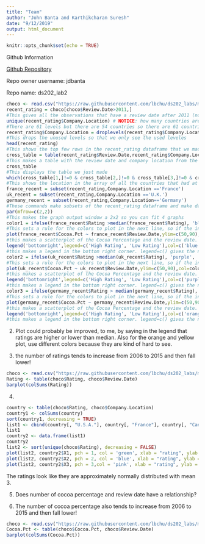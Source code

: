 ```yaml
---
title: "Team"
author: "John Banta and Karthikcharan Suresh"
date: "9/12/2019"
output: html_document
---
```


```r
knitr::opts_chunk$set(echo = TRUE)
```

Github Information

[Github Repository](https://github.com/jdbanta/ds202_lab2)

Repo owner username: jdbanta

Repo name: ds202_lab2

```r
choco <- read.csv("https://raw.githubusercontent.com/lbchu/ds202_labs/master/choco.csv")
recent_rating = choco[choco$Review.Date>2011,]
#This gives all the observations that have a review date after 2011 (not including 2011)
unique(recent_rating$Company.Location) # NOTICE: how many countries are listed but how many levels are there? 
#There are 61 levels but there are 54 countries so there are 61 countries originally but only 54 after 2011
recent_rating$Company.Location = droplevels(recent_rating$Company.Location)
#This drops the unused levels so that we only see the used leveles
head(recent_rating)
#This shows the top few rows in the recent_rating dataframe that we made earlier
cross_table = table(recent_rating$Review.Date,recent_rating$Company.Location)
#This makes a table with the review date and company location from the recent_rating dataframe
cross_table
#This displays the table we just made
which(cross_table[1,]!=0 & cross_table[2,]!=0 & cross_table[3,]!=0 & cross_table[4,]!=0 & cross_table[5,]!=0)
#This shows the location in the array of all the countries that had at least one review in 2012,2013,2014,2015,2016, and 2017
france_recent = subset(recent_rating,Company.Location =='France')
uk_recent = subset(recent_rating,Company.Location =='U.K.')
germany_recent = subset(recent_rating,Company.Location=='Germany')
#These commands make subsets of the recent_rating dataframe and make dataframes for France,UK, and Germany respectively
par(mfrow=c(2,2))
#This makes the graph output window a 2x2 so you can fit 4 graphs
color1 = ifelse(france_recent$Rating >median(france_recent$Rating), 'blue', 'green')
#This sets a rule for the colors to plot in the next line, so if the individual rating is higher than the median of all the French ratings for that year is blue otherwise it is green
plot(france_recent$Cocoa.Pct ~ france_recent$Review.Date,ylim=c(50,90),col=color1,pch=18,cex=1.5,xlab="Review Date", ylab= "Cocoa Percentage", main= "France") 
#this makes a scatterplot of the Cocoa Percentage and the review date. ylim=c(50,90) sets the range for Y axis. The col command uses the rule made before in the previous line to color each of the observations. Pch=18 makes each individual point a solid diamond. cex=1.5 determines the size of the plotted points. xlab gives the name for the x label and ylab gives the name for the y label. Main gives the name for the whole plot.
legend('bottomright',legend=c('High Rating', 'Low Rating'),col=c('blue','green'),pch=18)
#this makes a legend in the bottom right corner. legend=c() gives the names to label the points. col gives the color to assign to each label. PCH=18 once again uses filled in diamonds
color2 = ifelse(uk_recent$Rating >median(uk_recent$Rating), 'purple', 'red')
#This sets a rule for the colors to plot in the next line, so if the individual rating is higher than the median of all the UK ratings for that year is purple otherwise it is red
plot(uk_recent$Cocoa.Pct ~ uk_recent$Review.Date,ylim=c(50,90),col=color2,pch=18,cex=1.5, xlab="Review Date", ylab= "Cocoa Percentage", main= "UK")
#this makes a scatterplot of the Cocoa Percentage and the review date. ylim=c(50,90) sets the range for Y axis. The col command uses the rule made before in the previous line to color each of the observations. Pch=18 makes each individual point a solid diamond. cex=1.5 determines the size of the plotted points. xlab gives the name for the x label and ylab gives the name for the y label. Main gives the name for the whole plot.
legend('bottomright',legend=c('High Rating', 'Low Rating'),col=c('purple','red'),pch=18)
#this makes a legend in the bottom right corner. legend=c() gives the names to label the points. col gives the color to assign to each label. PCH=18 once again uses filled in diamonds
color3 = ifelse(germany_recent$Rating > median(germany_recent$Rating), 'orange', 'yellow')
#This sets a rule for the colors to plot in the next line, so if the individual rating is higher than the median of all the UK ratings for that year is orange otherwise it is yellow
plot(germany_recent$Cocoa.Pct ~ germany_recent$Review.Date,ylim=c(50,90),col=color3,pch=18,cex=1.5,xlab="Review Date", ylab= "Cocoa Percentage", main= "Germany")
#this makes a scatterplot of the Cocoa Percentage and the review date. ylim=c(50,90) sets the range for Y axis. The col command uses the rule made before in the previous line to color each of the observations. Pch=18 makes each individual point a solid diamond. cex=1.5 determines the size of the plotted points. xlab gives the name for the x label and ylab gives the name for the y label. Main gives the name for the whole plot.
legend('bottomright',legend=c('High Rating', 'Low Rating'),col=c('orange','yellow'),pch=18)
#this makes a legend in the bottom right corner. legend=c() gives the names to label the points. col gives the color to assign to each label. PCH=18 once again uses filled in diamonds
```

2.
Plot could probably be improved, to me, by saying in the legend that ratings are higher or lower than median. Also for the orange and yellow plot, use different colors because they are kind of hard to see. 

3.
the number of ratings tends to increase from 2006 to 2015 and then fall lower!

```r
choco <- read.csv("https://raw.githubusercontent.com/lbchu/ds202_labs/master/choco.csv")
Rating <- table(choco$Rating, choco$Review.Date)
barplot(colSums(Rating))
```

4.
```r
country <- table(choco$Rating, choco$Company.Location)
country1 <- colSums(country)
sort(country1, decreasing = TRUE)
list1 <- cbind(country[, "U.S.A."], country[, "France"], country[, "Canada"])
list1
country2 <- data.frame(list1)
country2
list2 <- sort(unique(choco$Rating), decreasing = FALSE)
plot(list2, country2$X1, pch = 1, col = 'green', xlab = "rating", ylab = 'USA')
plot(list2, country2$X2, pch = 2, col = 'blue', xlab = "rating", ylab = 'France')
plot(list2, country2$X3, pch = 3,col = 'pink', xlab = "rating", ylab = 'Canada')
```

The ratings look like they are approximately normally distributed with mean 3.



5.
Does number of cocoa percentage and review date have a relationship?

6.
The number of cocoa percentage also tends to increase from 2006 to 2015 and then fall lower!
```r
choco <- read.csv("https://raw.githubusercontent.com/lbchu/ds202_labs/master/choco.csv")
Cocoa.Pct <- table(choco$Cocoa.Pct, choco$Review.Date)
barplot(colSums(Cocoa.Pct))
```
